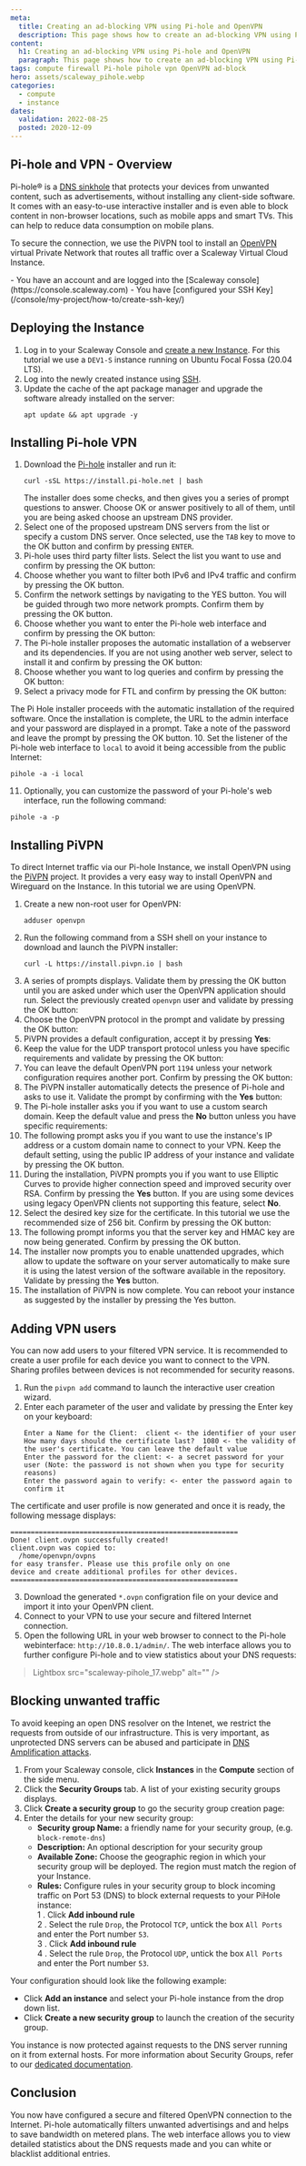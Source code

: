 ```yaml
---
meta:
  title: Creating an ad-blocking VPN using Pi-hole and OpenVPN
  description: This page shows how to create an ad-blocking VPN using Pi-hole and OpenVPN
content:
  h1: Creating an ad-blocking VPN using Pi-hole and OpenVPN
  paragraph: This page shows how to create an ad-blocking VPN using Pi-hole and OpenVPN
tags: compute firewall Pi-hole pihole vpn OpenVPN ad-block
hero: assets/scaleway_pihole.webp
categories:
  - compute
  - instance
dates:
  validation: 2022-08-25
  posted: 2020-12-09
---
```


## Pi-hole and VPN - Overview

Pi-hole® is a [DNS sinkhole](https://en.wikipedia.org/wiki/DNS_sinkhole) that protects your devices from unwanted content, such as advertisements, without installing any client-side software. It comes with an easy-to-use interactive installer and is even able to block content in non-browser locations, such as mobile apps and smart TVs. This can help to reduce data consumption on mobile plans.

To secure the connection, we use the PiVPN tool to install an [OpenVPN](https://openvpn.net/community/) virtual Private Network that routes all traffic over a Scaleway Virtual Cloud Instance.

<Message type="requirement">
  - You have an account and are logged into the [Scaleway console](https://console.scaleway.com)
  - You have [configured your SSH Key](/console/my-project/how-to/create-ssh-key/)
</Message>

## Deploying the Instance

1. Log in to your Scaleway Console and [create a new Instance](https://console.scaleway.com/instance/servers/create). For this tutorial we use a `DEV1-S` instance running on Ubuntu Focal Fossa (20.04 LTS).
2. Log into the newly created instance using [SSH](/compute/instances/how-to/connect-to-instance/).
3. Update the cache of the apt package manager and upgrade the software already installed on the server:
    ```
    apt update && apt upgrade -y
    ```

## Installing Pi-hole VPN

1. Download the [Pi-hole](https://pi-hole.net) installer and run it:
    ```
    curl -sSL https://install.pi-hole.net | bash
    ```
    The installer does some checks, and then gives you a series of prompt questions to answer. Choose OK or answer positively to all of them, until you are being asked choose an upstream DNS provider.
2. Select one of the proposed upstream DNS servers from the list or specify a custom DNS server. Once selected, use the `TAB` key to move to the OK button and confirm by pressing `ENTER`.
    <Lightbox src="scaleway-pihole_01.webp" alt="" />
3. Pi-hole uses third party filter lists. Select the list you want to use and confirm by pressing the OK button:
    <Lightbox src="scaleway-pihole_02.webp" alt="" />
4. Choose whether you want to filter both IPv6 and IPv4 traffic and confirm by pressing the OK button.
5. Confirm the network settings by navigating to the YES button. You will be guided through two more network prompts. Confirm them by pressing the OK button.
6. Choose whether you want to enter the Pi-hole web interface and confirm by pressing the OK button:
    <Lightbox src="scaleway-pihole_03.webp" alt="" />
7. The Pi-hole installer proposes the automatic installation of a webserver and its dependencies. If you are not using another web server, select to install it and confirm by pressing the OK button:
    <Lightbox src="scaleway-pihole_04.webp" alt="" />
8. Choose whether you want to log queries and confirm by pressing the OK button:
    <Lightbox src="scaleway-pihole_05.webp" alt="" />
9. Select a privacy mode for FTL and confirm by pressing the OK button:
    <Lightbox src="scaleway-pihole_06.webp" alt="" />

  The Pi Hole installer proceeds with the automatic installation of the required software. Once the installation is complete, the URL to the admin interface and your password are displayed in a prompt. Take a note of the password and leave the prompt by pressing the OK button.
10. Set the listener of the Pi-hole web interface to `local` to avoid it being accessible from the public Internet:
  ```
  pihole -a -i local
  ```
11. Optionally, you can customize the password of your Pi-hole's web interface, run the following command:
  ```
  pihole -a -p
  ```

## Installing PiVPN

To direct Internet traffic via our Pi-hole Instance, we install OpenVPN using the [PiVPN](https://pivpn.io/) project. It provides a very easy way to install OpenVPN and Wireguard on the Instance. In this tutorial we are using OpenVPN.

1. Create a new non-root user for OpenVPN:
    ```
    adduser openvpn
    ```
2. Run the following command from a SSH shell on your instance to download and launch the PiVPN installer:
    ```
    curl -L https://install.pivpn.io | bash
    ```
3. A series of prompts displays. Validate them by pressing the OK button until you are asked under which user the OpenVPN application should run. Select the previously created `openvpn` user and validate by pressing the OK button:
    <Lightbox src="scaleway-pihole_07.webp" alt="" />
4. Choose the OpenVPN protocol in the prompt and validate by pressing the OK button:
    <Lightbox src="scaleway-pihole_08.webp" alt="" />
5. PiVPN provides a default configuration, accept it by pressing **Yes**:
    <Lightbox src="scaleway-pihole_09.webp" alt="" />
6. Keep the value for the UDP transport protocol unless you have specific requirements and validate by pressing the OK button:
    <Lightbox src="scaleway-pihole_10.webp" alt="" />
7. You can leave the default OpenVPN port `1194` unless your network configuration requires another port. Confirm by pressing the OK button:
    <Lightbox src="scaleway-pihole_11.webp" alt="" />
8. The PiVPN installer automatically detects the presence of Pi-hole and asks to use it. Validate the prompt by confirming with the **Yes** button:
    <Lightbox src="scaleway-pihole_12.webp" alt="" />
9. The Pi-hole installer asks you if you want to use a custom search domain. Keep the default value and press the **No** button unless you have specific requirements:
    <Lightbox src="scaleway-pihole_13.webp" alt="" />
10. The following prompt asks you if you want to use the instance's IP address or a custom domain name to connect to your VPN. Keep the default setting, using the public IP address of your instance and validate by pressing the OK button.
11. During the installation, PiVPN prompts you if you want to use Elliptic Curves to provide higher connection speed and improved security over RSA. Confirm by pressing the **Yes** button. If you are using some devices using legacy OpenVPN clients not supporting this feature, select **No**.
    <Lightbox src="scaleway-pihole_14.webp" alt="" />
12. Select the desired key size for the certificate. In this tutorial we use the recommended size of 256 bit. Confirm by pressing the OK button:
    <Lightbox src="scaleway-pihole_15.webp" alt="" />
13. The following prompt informs you that the server key and HMAC key are now being generated. Confirm by pressing the OK button.
14. The installer now prompts you to enable unattended upgrades, which allow to update the software on your server automatically to make sure it is using the latest version of the software available in the repository. Validate by pressing the **Yes** button.
    <Lightbox src="scaleway-pihole_16.webp" alt="" />
15. The installation of PiVPN is now complete. You can reboot your instance as suggested by the installer by pressing the Yes button.
## Adding VPN users

You can now add users to your filtered VPN service. It is recommended to create a user profile for each device you want to connect to the VPN. Sharing profiles between devices is not recommended for security reasons.

1. Run the `pivpn add` command to launch the interactive user creation wizard.
2. Enter each parameter of the user and validate by pressing the Enter key on your keyboard:
    ```
    Enter a Name for the Client:  client <- the identifier of your user
    How many days should the certificate last?  1080 <- the validity of the user's certificate. You can leave the default value
    Enter the password for the client: <- a secret password for your user (Note: the password is not shown when you type for security reasons)
    Enter the password again to verify: <- enter the password again to confirm it
    ```

  The certificate and user profile is now generated and once it is ready, the following message displays:

  ```
  ========================================================
  Done! client.ovpn successfully created!
  client.ovpn was copied to:
    /home/openvpn/ovpns
  for easy transfer. Please use this profile only on one
  device and create additional profiles for other devices.
  ========================================================
  ```
3. Download the generated `*.ovpn` configration file on your device and import it into your OpenVPN client.
4. Connect to your VPN to use your secure and filtered Internet connection.
5. Open the following URL in your web browser to connect to the Pi-hole webinterface: `http://10.8.0.1/admin/`. The web interface allows you to further configure Pi-hole and to view statistics about your DNS requests:
  >Lightbox src="scaleway-pihole_17.webp" alt="" />

## Blocking unwanted traffic

To avoid keeping an open DNS resolver on the Intenet, we restrict the requests from outside of our infrastructure. This is very important, as unprotected DNS servers can be abused and participate in [DNS Amplification attacks](https://en.wikipedia.org/wiki/Denial-of-service_attack#Amplification).

1. From your Scaleway console, click **Instances** in the **Compute** section of the side menu.
2. Click the **Security Groups** tab. A list of your existing security groups displays.
3. Click **Create a security group** to go the security group creation page:
    <Lightbox src="scaleway-create_sg.webp" alt="" />
4. Enter the details for your new security group:
    - **Security group Name:** a friendly name for your security group, (e.g. `block-remote-dns`)
    - **Description:** An optional description for your security group
    - **Available Zone:** Choose the geographic region in which your security group will be deployed. The region must match the region of your Instance.
    - **Rules:** Configure rules in your security group to block incoming traffic on Port 53 (DNS) to block external requests to your PiHole instance:  
      1 . Click **Add inbound rule**  
      2 . Select the rule `Drop`, the Protocol `TCP`, untick the box `All Ports` and enter the Port number `53`.  
      3 . Click **Add inbound rule**  
      4 . Select the rule `Drop`, the Protocol `UDP`, untick the box `All Ports` and enter the Port number `53`.

  Your configuration should look like the following example:

  <Lightbox src="scaleway-sg_rules.webp" alt="" />

  - Click **Add an instance** and select your Pi-hole instance from the drop down list.
  - Click **Create a new security group** to launch the creation of the security group.

You instance is now protected against requests to the DNS server running on it from external hosts. For more information about Security Groups, refer to our [dedicated documentation](/tutorials/installation-uncomplicated-firewall/).

## Conclusion

You now have configured a secure and filtered OpenVPN connection to the Internet. Pi-hole automatically filters unwanted advertisings and and helps to save bandwidth on metered plans. The web interface allows you to view detailed statistics about the DNS requests made and you can white or blacklist additional entries.
